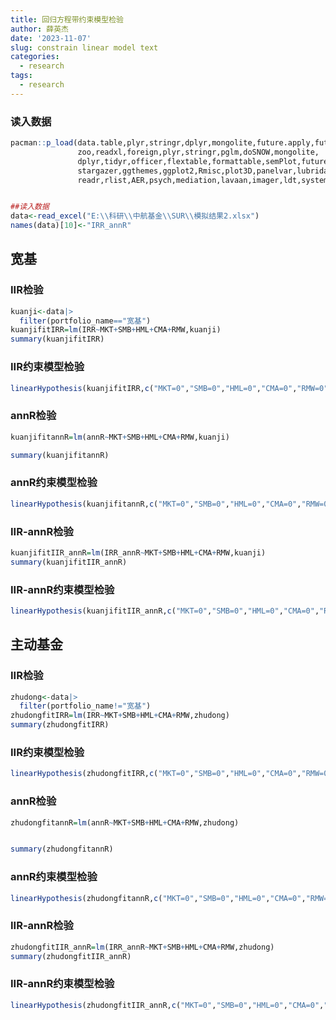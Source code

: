 ```yaml
---
title: 回归方程带约束模型检验
author: 薛英杰
date: '2023-11-07'
slug: constrain linear model text
categories:
  - research
tags:
  - research
---
```


### 读入数据
```r
pacman::p_load(data.table,plyr,stringr,dplyr,mongolite,future.apply,future,xlsx,
               zoo,readxl,foreign,plyr,stringr,pglm,doSNOW,mongolite,
               dplyr,tidyr,officer,flextable,formattable,semPlot,future.apply,
               stargazer,ggthemes,ggplot2,Rmisc,plot3D,panelvar,lubridate,
               readr,rlist,AER,psych,mediation,lavaan,imager,ldt,systemfit,car)


##读入数据
data<-read_excel("E:\\科研\\中航基金\\SUR\\模拟结果2.xlsx")
names(data)[10]<-"IRR_annR"

```




## 宽基

### IIR检验
```r
kuanji<-data|>
  filter(portfolio_name=="宽基")
kuanjifitIRR=lm(IRR~MKT+SMB+HML+CMA+RMW,kuanji)
summary(kuanjifitIRR)
```
### IIR约束模型检验
```r
linearHypothesis(kuanjifitIRR,c("MKT=0","SMB=0","HML=0","CMA=0","RMW=0"))
```

### annR检验
```r
kuanjifitannR=lm(annR~MKT+SMB+HML+CMA+RMW,kuanji)

summary(kuanjifitannR)
```
### annR约束模型检验
```r
linearHypothesis(kuanjifitannR,c("MKT=0","SMB=0","HML=0","CMA=0","RMW=0"))
```


### IIR-annR检验
```r
kuanjifitIIR_annR=lm(IRR_annR~MKT+SMB+HML+CMA+RMW,kuanji)
summary(kuanjifitIIR_annR)
```
### IIR-annR约束模型检验
```r
linearHypothesis(kuanjifitIIR_annR,c("MKT=0","SMB=0","HML=0","CMA=0","RMW=0"))
```


## 主动基金

### IIR检验
```r
zhudong<-data|>
  filter(portfolio_name!="宽基")
zhudongfitIRR=lm(IRR~MKT+SMB+HML+CMA+RMW,zhudong)
summary(zhudongfitIRR)
```
### IIR约束模型检验
```r
linearHypothesis(zhudongfitIRR,c("MKT=0","SMB=0","HML=0","CMA=0","RMW=0"))
```

### annR检验
```r
zhudongfitannR=lm(annR~MKT+SMB+HML+CMA+RMW,zhudong)


summary(zhudongfitannR)
```
### annR约束模型检验
```r
linearHypothesis(zhudongfitannR,c("MKT=0","SMB=0","HML=0","CMA=0","RMW=0"))
```


### IIR-annR检验
```r
zhudongfitIIR_annR=lm(IRR_annR~MKT+SMB+HML+CMA+RMW,zhudong)
summary(zhudongfitIIR_annR)
```


### IIR-annR约束模型检验
```r
linearHypothesis(zhudongfitIIR_annR,c("MKT=0","SMB=0","HML=0","CMA=0","RMW=0"))
```


